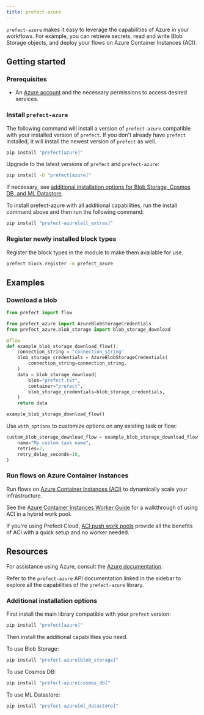 ```yaml
---
title: prefect-azure
---
```


`prefect-azure` makes it easy to leverage the capabilities of Azure in your workflows.
For example, you can retrieve secrets, read and write Blob Storage objects, and deploy your flows on Azure Container Instances (ACI).

## Getting started

### Prerequisites

- An [Azure account](https://azure.microsoft.com/) and the necessary permissions to access desired services.

### Install `prefect-azure`

The following command will install a version of `prefect-azure` compatible with your installed version of `prefect`.
If you don't already have `prefect` installed, it will install the newest version of `prefect` as well.

```bash
pip install "prefect[azure]"
```

Upgrade to the latest versions of `prefect` and `prefect-azure`:

```bash
pip install -U "prefect[azure]"
```

If necessary, see [additional installation options for Blob Storage, Cosmos DB, and ML Datastore](#additional-installation-options).

To install prefect-azure with all additional capabilities, run the install command above and then run the following command:

```bash
pip install "prefect-azure[all_extras]"
```

### Register newly installed block types

Register the block types in the module to make them available for use.

```bash
prefect block register -m prefect_azure
```

## Examples

### Download a blob

```python
from prefect import flow

from prefect_azure import AzureBlobStorageCredentials
from prefect_azure.blob_storage import blob_storage_download

@flow
def example_blob_storage_download_flow():
    connection_string = "connection_string"
    blob_storage_credentials = AzureBlobStorageCredentials(
        connection_string=connection_string,
    )
    data = blob_storage_download(
        blob="prefect.txt",
        container="prefect",
        blob_storage_credentials=blob_storage_credentials,
    )
    return data

example_blob_storage_download_flow()
```

Use `with_options` to customize options on any existing task or flow:

```python
custom_blob_storage_download_flow = example_blob_storage_download_flow.with_options(
    name="My custom task name",
    retries=2,
    retry_delay_seconds=10,
)
```

### Run flows on Azure Container Instances

Run flows on [Azure Container Instances (ACI)](https://learn.microsoft.com/en-us/azure/container-instances/) to dynamically scale your infrastructure.

See the [Azure Container Instances Worker Guide](/integrations/prefect-azure/aci_worker/) for a walkthrough of using ACI in a hybrid work pool.

If you're using Prefect Cloud, [ACI push work pools](/3.0/deploy/infrastructure-examples/serverless/#__tabbed_1_2) provide all the benefits of ACI with a quick setup and no worker needed.

## Resources

For assistance using Azure, consult the [Azure documentation](https://learn.microsoft.com/en-us/azure).

Refer to the `prefect-azure` API documentation linked in the sidebar to explore all the capabilities of the `prefect-azure` library.

### Additional installation options

First install the main library compatible with your `prefect` version:

```bash
pip install "prefect[azure]"
```

Then install the additional capabilities you need.

To use Blob Storage:

```bash
pip install "prefect-azure[blob_storage]"
```

To use Cosmos DB:

```bash
pip install "prefect-azure[cosmos_db]"
```

To use ML Datastore:

```bash
pip install "prefect-azure[ml_datastore]"
```
